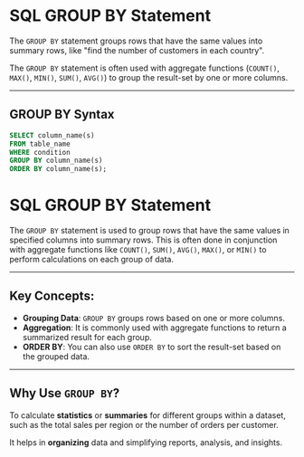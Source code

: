 # SQL GROUP BY Statement

The `GROUP BY` statement groups rows that have the same values into summary rows, like "find the number of customers in each country".

The `GROUP BY` statement is often used with aggregate functions (`COUNT()`, `MAX()`, `MIN()`, `SUM()`, `AVG()`) to group the result-set by one or more columns.

---

## GROUP BY Syntax

```sql
SELECT column_name(s)
FROM table_name
WHERE condition
GROUP BY column_name(s)
ORDER BY column_name(s);
```

# SQL GROUP BY Statement

The `GROUP BY` statement is used to group rows that have the same values in specified columns into summary rows. This is often done in conjunction with aggregate functions like `COUNT()`, `SUM()`, `AVG()`, `MAX()`, or `MIN()` to perform calculations on each group of data.

---

##  Key Concepts:

- **Grouping Data**: `GROUP BY` groups rows based on one or more columns.
- **Aggregation**: It is commonly used with aggregate functions to return a summarized result for each group.
- **ORDER BY**: You can also use `ORDER BY` to sort the result-set based on the grouped data.

---

##  Why Use `GROUP BY`?

To calculate **statistics** or **summaries** for different groups within a dataset, such as the total sales per region or the number of orders per customer.

It helps in **organizing** data and simplifying reports, analysis, and insights.
